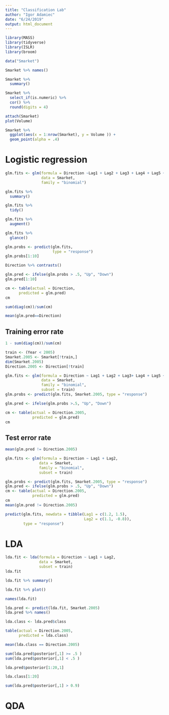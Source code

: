 ```yaml
---
title: "Classification Lab"
author: "Igor Adamiec"
date: "6/24/2019"
output: html_document
---
```


```r
library(MASS)
library(tidyverse)
library(ISLR)
library(broom)
```

```r
data("Smarket")
```

```r
Smarket %>% names()
```

```r
Smarket %>% 
  summary()
```

```r
Smarket %>% 
  select_if(is.numeric) %>% 
  cor() %>% 
  round(digits = 4)
```

```r
attach(Smarket)
plot(Volume)
```

```r
Smarket %>% 
  ggplot(aes(x = 1:nrow(Smarket), y = Volume )) +
  geom_point(alpha = .4)

```

# Logistic regression

```r
glm.fits <- glm(formula = Direction ~Lag1 + Lag2 + Lag3 + Lag4 + Lag5 + Volume,
                data = Smarket, 
                family = "binomial")

glm.fits %>% 
  summary()
```

```r
glm.fits %>% 
  tidy()
```

```r
glm.fits %>% 
  augment()
```

```r
glm.fits %>% 
  glance()
```

```r
glm.probs <- predict(glm.fits, 
                     type = "response")
glm.probs[1:10]
```

```r
Direction %>% contrasts()
```

```r
glm.pred <- ifelse(glm.probs > .5, "Up", "Down")
glm.pred[1:10]
```

```r
cm <- table(actual = Direction,
      predicted = glm.pred)
cm
```

```r
sum(diag(cm))/sum(cm)
```

```r
mean(glm.pred==Direction)
```

## Training error rate

```r
1 - sum(diag(cm))/sum(cm)
```

```r
train <- (Year < 2005)
Smarket.2005 <- Smarket[!train,]
dim(Smarket.2005)
Direction.2005 <- Direction[!train]
```

```r
glm.fits <- glm(formula = Direction ~ Lag1 + Lag2 + Lag3+ Lag4 + Lag5 + Volume,
                data = Smarket,
                family = "binomial",
                subset = train)
glm.probs <- predict(glm.fits, Smarket.2005, type = "response")
```

```r
glm.pred <- ifelse(glm.probs >.5, "Up", "Down")
```

```r
cm <- table(actual = Direction.2005,
            predicted = glm.pred)
cm
```

## Test error rate

```r
mean(glm.pred != Direction.2005)
```

```r
glm.fits <- glm(formula = Direction ~ Lag1 + Lag2,
               data = Smarket,
               family = "binomial",
               subset = train)

glm.probs <- predict(glm.fits, Smarket.2005, type = "response")
glm.pred <- ifelse(glm.probs > .5, "Up", "Down")
cm <- table(actual = Direction.2005,
            predicted = glm.pred)
cm
mean(glm.pred != Direction.2005)
```

```r
predict(glm.fits, newdata = tibble(Lag1 = c(1.2, 1.5),
                                   Lag2 = c(1.1, -0.8)),
        type = "response")
```

# LDA

```r
lda.fit <- lda(formula = Direction ~ Lag1 + Lag2,
               data = Smarket,
               subset = train)
lda.fit
```

```r
lda.fit %>% summary()
```

```r
lda.fit %>% plot()
```

```r
names(lda.fit)
```

```r
lda.pred <- predict(lda.fit, Smarket.2005)
lda.pred %>% names()
```

```r
lda.class <- lda.pred$class
```

```r
table(actual = Direction.2005,
      predicted = lda.class)
```

```r
mean(lda.class == Direction.2005)
```

```r
sum(lda.pred$posterior[,1] >= .5 )
sum(lda.pred$posterior[,1] < .5 )
```

```r
lda.pred$posterior[1:20,1]
```

```r
lda.class[1:20]
```

```r
sum(lda.pred$posterior[,1] > 0.9)
```

# QDA











